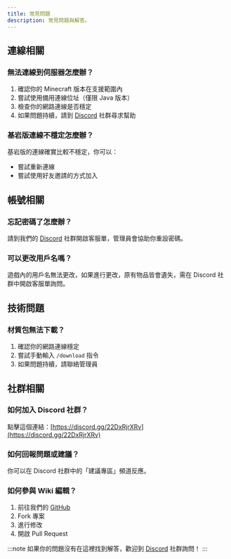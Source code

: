 ```yaml
---
title: 常見問題
description: 常見問題與解答。
---
```


## 連線相關

### 無法連線到伺服器怎麼辦？

1. 確認你的 Minecraft 版本在支援範圍內
2. 嘗試使用備用連線位址（僅限 Java 版本）
3. 檢查你的網路連線是否穩定
4. 如果問題持續，請到 [Discord](https://discord.gg/22DxRjrXRv) 社群尋求幫助

### 基岩版連線不穩定怎麼辦？

基岩版的連線確實比較不穩定，你可以：
- 嘗試重新連線
- 嘗試使用好友邀請的方式加入

## 帳號相關

### 忘記密碼了怎麼辦？

請到我們的 [Discord](https://discord.gg/22DxRjrXRv) 社群開啟客服單，管理員會協助你重設密碼。

### 可以更改用戶名嗎？

遊戲內的用戶名無法更改，如果進行更改，原有物品皆會遺失，需在 Discord 社群中開啟客服單詢問。

## 技術問題

### 材質包無法下載？

1. 確認你的網路連線穩定
2. 嘗試手動輸入 `/download` 指令
3. 如果問題持續，請聯絡管理員

## 社群相關

### 如何加入 Discord 社群？

點擊這個連結：[https://discord.gg/22DxRjrXRv](https://discord.gg/22DxRjrXRv)

### 如何回報問題或建議？

你可以在 Discord 社群中的「建議專區」頻道反應。

### 如何參與 Wiki 編輯？

1. 前往我們的 [GitHub](https://github.com/milkteamc/wiki)
2. Fork 專案
3. 進行修改
4. 開啟 Pull Request

:::note
如果你的問題沒有在這裡找到解答，歡迎到 [Discord](https://discord.gg/22DxRjrXRv) 社群詢問！
:::